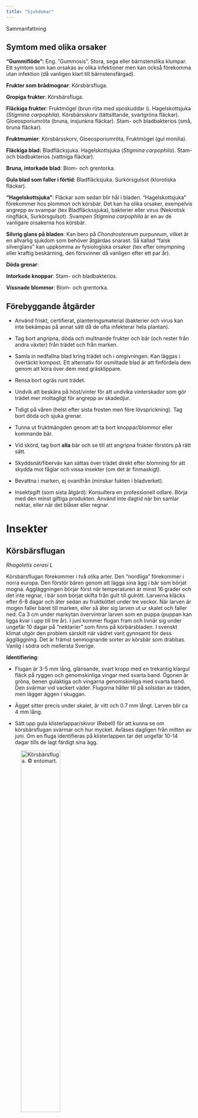 ```yaml
---
title: "Sjukdomar"
---
```


Sammanfattning

<!-- https://stud.epsilon.slu.se/7647/1/toft_l_150223.pdf -->

<!-- http://www.kunskapskokboken.se/4.19201/varufakta/skador-pa-frukttrad/ -->

<!-- https://www.slu.se/globalassets/ew/org/centrb/pom/nationella-genbanken/frukttradens-sjukdomar.pdf -->

<!-- Skadegörare som angriper samtliga fruktslag -->
<!--   Svampsjukdomar  5 -->
<!--     Fruktmögel (gul monilia)  5 -->
<!--     Blom- och grentorka (grå monilia) . 6 -->

<!-- Körsbär: -->
<!-- Svampsjukdomar  23 -->
<!--   Bladfläcksjuka  23 -->
<!--   Hagelskottsjuka . 24 -->
<!--   Körsbärsskorv . 25 -->
<!--   Gloeosporiurnröta . 26 -->
<!-- Bakteriesjukdomar  27 -->
<!--   Stam- och bladbakterios . 27 -->
<!-- Virussjukdomar . 28 -->
<!--   Nekrotisk ringfläck . 28 -->
<!--   Surkörsgulsot  28 -->


## Symtom med olika orsaker

**"Gummiflöde":** Eng. "Gummosis". Stora, sega eller bärnstenslika klumpar. Ett symtom som kan orsakas av olika infektioner men kan också förekomma utan infektion (då vanligen klart till bärnstensfärgad).

**Frukter som brådmognar**: Körsbärsfluga.

**Gropiga frukter**: Körsbärsfluga.

**Fläckiga frukter**: Fruktmögel (brun röta med sposkuddar i). Hagelskottsjuka (_Stigmina carpophila_). Körsbärsskorv (tättsittande, svartgröna fläckar). Gloeosporiumröta (bruna, insjunkna fläckar). Stam- och bladbakterios (små, bruna fläckar).

**Fruktmumier**: Körsbärsskorv, Gloeosporiumröta, Fruktmögel (gul monilia).

**Fläckiga blad:** Bladfläcksjuka. Hagelskottsjuka (_Stigmina carpophila_). Stam- och bladbakterios (vattniga fläckar).

**Bruna, intorkade blad**: Blom- och grentorka.

**Gula blad som faller i förtid**: Bladfläcksjuka. Surkörsgulsot (klorotiska fläckar).

**"Hagelskottsjuka"**: Fläckar som sedan blir hål i bladen. "Hagelskottsjuka" förekommer hos plommon och körsbär. Det kan ha olika orsaker, exempelvis angrepp av svampar (tex Bladfläckssjuka), bakterier eller virus (Nekrotisk ringfläck, Surkörsgulsot). Svampen _Stigmina carpophila_ är en av de vanligare orsakerna hos körsbär. 

**Silvrig glans på bladen**: Kan bero på _Chondrostereum purpureum_, vilket är en allvarlig sjukdom som behöver åtgärdas snarast. Så kallad "falsk silverglans" kan uppkomma av fysiologiska orsaker (tex efter omympning eller kraftig beskärning, den försvinner då vanligen efter ett par år).

**Döda grenar**:

**Intorkade knoppar**: Stam- och bladbakterios.

**Vissnade blommor**: Blom- och grentorka. 

## Förebyggande åtgärder

- Använd friskt, certifierat, planteringsmaterial (bakterier och virus kan inte bekämpas på annat sätt då de ofta infekterar hela plantan).

- Tag bort angripna, döda och multnande frukter och bär (och rester från andra växter) från trädet och från marken.

- Samla in nedfallna blad kring trädet och i omgivningen. Kan läggas i övertäckt kompost. Ett alternativ för osmittade blad är att finfördela dem genom att köra över dem med gräsklippare.<!-- Ge nom att sönderdela bladen kan man öka nedbrytningshastigheten ytterligare. Ett sätt är att blåsa eller räfsa ut bladen i gräsbanan och köra med gräsklippar -->

- Rensa bort ogräs runt trädet.

- Undvik att beskära på höst/vinter för att undvika vinterskador som gör trädet mer mottagligt för angrepp av skadedjur.

- Tidigt på våren (helst efter sista frosten men före lövsprickning). Tag bort döda och sjuka grenar. <!-- Beskärning är också ett viktig led när det gäller att minska smittrycket. Många svam par övervintrar i grenverket och i gamla kvarsittande frukter. I samband med beskärningen bör man därför också ta sjukdomarna i beaktande. -->

- Tunna ut fruktmängden genom att ta bort knoppar/blommor eller kommande bär.

- Vid skörd, tag bort **alla** bär och se till att angripna frukter förstörs på rätt sätt.

<!-- Let red cherries ripen on the tree until dark in color. The ripening process is stopped once fruit is picked. For this reason, it is important to be diligent with picking to avoid fruit decomposition & pests. -->

- Skyddsnät/fiberväv kan sättas över trädet direkt efter blomning för att skydda mot fåglar och vissa insekter (om det är finmaskigt). <!-- Specialgjorda nät mot drosophila? -->

<!-- Netting Tree: Place netting around the tree each year to reduce the risk of pests, disease, & damage from birds.  Specially made small mesh nets for drosophila are recommended (Kootenay Covers). -->

- Bevattna i marken, ej ovanifrån (minskar fukten i bladverket).

- Insektsgift (som sista åtgärd): Konsultera en professionell odlare. Börja med den minst giftiga produkten. Använd inte dagtid när bin samlar nektar, eller när det blåser eller regnar. 


<!-- Förebyggande åtgärder mot svampsjukdomar Det är främst tre faktorer som avgör hur svåra svampangreppen blir i en odling. Det är väderleksförhållandena, sorternas mottaglighet och smittrycket i odlingen. Ju fuktigare väderlek, ju fler mottagliga sorter och ju mer smitta i form av gamla växtrester som finns i odlingen, desto svårare blir angreppen. Det gäller alltså att motverka dessa tre faktorer. -->

# Insekter

## Körsbärsflugan

_Rhagoletis cerasi L_

Körsbärsflugan förekommer i två olika arter. Den "nordliga" förekommer i norra europa. Den förstör bären genom att lägga sina ägg i bär som börjat mogna. Aggläggningen börjar först när temperaturen är minst 16 grader och det inte regnar, i bär som börjat skifta från gult till gulrött. Larverna kläcks efter 6-8 dagar och äter sedan av fruktköttet under tre veckor. När larven är mogen faller bäret till marken, eller så äter sig larven ut ur skalet och faller ned. Ca 3 cm under markytan övervintrar larven som en puppa (puppan kan ligga kvar i upp till tre år). I juni kommer flugan fram och livnär sig under ungefär 10 dagar på "nektarier" som finns på körbärsbladen. I svenskt klimat utgör den problem särskilt när vädret varit gynnsamt för dess äggläggning. Det är främst senmognande sorter av körsbär som drabbas. Vanlig i södra och mellersta Sverige. 

**Identifiering**:

- Flugan är 3-5 mm lång, glänsande, svart kropp med en trekantig klargul fläck på ryggen och genomskinliga vingar med svarta band. Ögonen är gröna, benen gulaktiga och vingarna genomskinliga med svarta band. Den svärmar vid vackert väder. Flugorna håller till på solsidan av träden, men lägger äggen i skuggan.

- Ägget sitter precis under skalet, är vitt och 0.7 mm långt. Larven blir ca 4 mm lång.

- Sätt upp gula klisterlappar/skivor (Rebell) för att kunna se om körsbärsflugan svärmar och hur mycket. Avläses dagligen från mitten av juni. Om en fluga identifieras på klisterlappen tar det ungefär 10-14 dagar tills de lagt färdigt sina ägg.

<!-- På marknaden förekommer klisterfållor med en feromonkapsel av odefinierat innehåll. Denna klisterfålla är inte mer attraktiv får körsbärsflugor än vanliga gula klisterskivor av samma slag som används för morotsflugan. Prisskillnaden är däremot avsevärd. -->

::: {layout-ncol=2}

![Körsbärsfluga. © entomart.](../../dropbox/images/plants/rhagoletis_cerasi.jpg){width=50%}

![Körsbärsfluga. Foto: Bauer Karl.](../../dropbox/images/plants/rhagoletis_cerasi2.jpg){width=50%}

:::

![Körsbärsflugans larv](../../dropbox/images/plants/rhagoletis_cerasi_larvae.jpg){width=50%}


**Skadebild**:

- Insjunkna och något missfärgade mörka fläckar på frukten (där larven ätit).

- Angripna bär brådmognar.

**Åtgärder**:

- Förebygg genom att sätta insektsnät/fiberväv över trädet innan äggläggningen börjar. Hindrar äggläggning. Maskornas storlek är viktig. Kan även ha effekt om den sätts över när den första flugans upptäckts.

- Marktäckning med plast hindrar larverna att ta sig ned i jorden och flugorna att flyga upp i trädkronorna. Det krävs att all mark under träden täcks. 

- Alla körsbär plockas av trädet så snart man konstaterat ett angrepp av körsbärsfluga. Det görs för att förhindra att larverna kryper ner i marken och förpuppar sig och överlever till kommande år. Angripna bär bör föras bort.

- Större delan av skörden kan bli förstörd av körsbärsflugan vid ett angrepp om man inte gör en besprutning med insektsgift. Insektsgift är mest effektivt vid temperatur > 16 grader och färgen på bären skiftar från gult till gulrött.

<!-- Körsbärsflugan är lätt att känna igen på de randiga vingarna och gula nackskölden. Den uppehåller sig gärna i körsbärsträden soliga och varma dagar. -->

<!-- Kulturåtgärder Tidiga sorter är mindre utsatta får angrepp än se- na och även om de angrips hinner inte larverna utveckla sig innan bären är skördemogna.  . -->

<!--  Kemisk bekämpning Enligt norska rekommendationer och svenska för- sök på SLU, Ränna försöksstation 1996-1997, är detmesteffektivt att utföra en kemisk bekämpning vid kartens fårgomslag från gult till gul-rött, om det finns körsbärsflugor på klisterskivorna och temperaturen är över 16°C. Då är 0,015 promille aktiv substans av dimetoat effektivt. Dimetoat är får närvarande inte registrerat får användning mot körsbärsflugan. Till säsongen 1999 väntas be- slut om ev. nyregistrering av Roxion 40 EC, med dimetoat som aktiv substans, mot körsbärsflugan.  Andra registrerade insektsmedel har inte lika god effekt. -->

<!-- https://pub.epsilon.slu.se/18095/1/Svensson_B_201105.pdf -->

<!-- Identification: There is no visible indication of this pest until -->
<!-- maggots are nearly mature & exit holes appear. This pest is -->
<!-- annual & active during the summer. Once out of the fruit, they -->
<!-- fall to the soil to burrow & overwinter. -->
<!-- Management: Consider netting the tree with specially designed -->
<!-- “Kootenay Covers” before indication of fruit fly presence. -->
<!-- Remove all fruit before larvae emerge & destroy all fruit left on -->
<!-- the tree after harvest. -->

<!-- att användningen av mikroorganismer, t ex svampar, som biologisk bekämpning kan vara ett sätt att bekämpa körsbärsflugan -->
<!-- (Daniel & Wyss 2009). I deras försök visade sig att körsbärsflugan är mycket mottaglig för svamparna Beauveria bassiana och Isaria fumosorosea som i försök orsakade hög dödlighet hos körsbärsflugan och signifikant minskade antalet lagda ägg.  Daniel & Wyss (2009) skriver att försök med svampar som mycoinsekticider som applicerats på plantor visade goda resultat och att svampen B. bassiana ATCC 74040 har blivit registrerad i Italien och Schweiz som bekämpning mot körsbärsflugan.  Försök där de testar att skydda odlingen med nät mot körsbärsflugan har gjorts. tt möjligt sätt att kontrollera körsbärsflugan är genom betes-spray, som till största delen består av socker och proteiner (Köppler et al 2008). Man blandar insekticiden med betet, vilket gör att flugorna äter insekticiden, och desto mer de äter, desto större blir effekten av insekticiden, vilket i sin tur betyder att man inte behöver spruta ut så mycket gift i odlingen. Försöket författarna har gjort visar positiva resultat, men de skriver att mycket återstår att göra, exempelvis få sprayen motståndskraftig mot regn och ta fram den optimala blandningen. -->


<!-- ### Drosophila? -->

<!--     Spotted wing drosophila -->
<!--     A serious problem in cherries can be spotted wing drosophila, an invasive fruit fly that only appeared in the US in 2009. If you are finding small stings on the fruit, and when broken open the fruit contains a small white larvae, that is the larvae of the SWD. Some steps to control this pest: -->
<!--         Clean up all fallen fruit as it drops. Remove cherries from the tree if appears to be infested; -->
<!--         Monitor for SWD with vinegar traps. Learn to identify the flies (other fruit flies will also be attracted to the traps); -->
<!--         Spray the trees with kaolin clay (Surround) before the fruit starts to change color to hide the fruit from the flies or; -->
<!--         Spray the trees with a peracetic acid fungicide (ZeoTol, BioSafe Disease Control, Oxidate) as the fruit starts to change color. This removes the yeast film on the surface of the fruit and hides it from the flies. -->
<!--         Spray with a product containing Spinosad to kill the flies. There is about a 5-7 day residual action. Do not use spinosad more than 3 times per year to prevent the flies from becoming resistant. -->

## Körsbärsbladlus

_Myzus cerasi_

<!-- Körsbärsbladlusen, Myzus cerasi, är en skadegörare som går på körsbär i norra Europa (Webster & Looney 1996). Det är en svart bladlus som angriper trädens årsskott och bladen på angripna grenar blir böjda neråt och faller vid ett allvarligt ingrepp av (Pettersson & Åkesson 2011). -->

<!-- Bekämpningar av körsbärsbladlusen görs tidigt på våren (Pettersson & Åkesson 2011). -->

<!-- = Aphider -->

<!-- dentification: Nymphs & adults are both dark brown or black -->
<!-- in color & is the only dark-colored aphid that attacks cherries. -->
<!-- Check for curled leaves & honeydew. -->
<!-- Management: Examine trees after bud break for aphid -->
<!-- presence. Avoid excess nitrogen application that attracts -->
<!-- aphids. Avoid pesticide use at it often kills beneficial insects -->
<!-- like ladybugs that are important in aphid control. -->


<!-- https://www.wexthuset.com/fakta-och-rad/om-odling-och-skotsel-av-tradgard-och-vaxter/fakta-tips-om-ohyra-och-skadegorare-pa-vaxter/bek%C3%A4mpa-bladloss-i-tradgarden -->

![Körsbärsbladlus, _Myzus cerasi_](../../dropbox/images/plants/myzus_cerasi.jpg)

# Svampar

## Fruktmögel (gul monilia) 

_Monilia fructigena_

Även kallad "Fruktmumie". Eng "Cherry brown rot" (som innefattar flera _Monilia_-varianter).

Kan även drabba andra fruktslag. Sprids med regn, vind, och insekter. Drabbar frukterna. Kan även växa in i fruktsporrarna. Övervintrar (som mycel) i fruksporrar, intorkade frukter, och fallen frukt. Sprids med vinden vid varm, torr väderlek.

**Identifiering**

- Frukterna: Brun röta med gulaktiga sporkuddar i. Oftast vid skador tex från insekter. Kan växa över på friska frukter i närheten så att det blir klasar av angripna frukter. Vid torr väderlek kan sporkuddarna utebli och frukterna endast skrumpna.

![Monilia på äpple. Av Mnolf.](../../dropbox/images/plants/monilia_apple.jpg){width=50%}

<!-- ofta ordnade i koncentriska ringar och bestående av svampens mycel och konidier (vegetativa sporer).  -->

**Åtgärder**:

- Vid beskärning avlägsnas de angripna grenarna och de mumifierade frukterna. De kan med fördel brännas. 

- Undvik sådant som främjar infektionen, såsom överdriven beskärning och kvävehaltiga gödningsmedel.

- Kartgallra i början av säsongen för att förebygga.

- Eventuellt besprutning med koppar två gånger årligen.

## Blom- och grentorka (grå monilia) 

_Monilia laxa_

Kallas även kärnfruktmögel.

Sprids med regnstänk, vind, och insekter. Infekterar först blomman och växer sedan in i blomskaftet och grenen. Särskilt hos surkörsbär kan den sprida sig över en längre del av grenarna. Övervintrar i angripna grenar och nedfallna frukter. 

<!-- Känsliga sorter av surkörsbär är 'Kelleris 16', 'Ostheimer' och 'Skuggmorell'. -->

**Identifiering**:

- Blomklasarna vissnar och blir hängande kvar.

- Skott dör, bladen blir bruna och intorkade.

Senare bildas små, grå sporkuddar på blom- och bladskaft. Hos körsbär kan svampen orsaka grendöd. Hos stenfrukt angrips frukterna, som så småningom täcks av svampens gråa sporkuddar, som är mindre än de från gul _Monilia_.  

![Monilia på äppelkvist](../../dropbox/images/plants/monilia_apple_leaf.jpg){width=50%}

**Åtgärder**:

- Skär bort de angripna grenarna en bit in på den friska veden, så snart som möjligt.

- Inspektera fruktsporrarna och tag bort de som är angripna.

- Gallra bort så att svampen inte sprider sig till friska frukter. <!-- kart Svampen förhindras då att växa över från sjuka till friska frukter. -->

## Silverglans

_Chondrostereum purpureum_, purpurskinn.

Infekterar genom färska sår efter tex frostskador, beskärning eller avbrutna grenar. Sporerna sprids med vinden och kanske via rotkontakt. Många olika lövträd kan drabbas. Kan också leva i virke. Spridning av sporer sker hela året men kräver fuktighet och sker således efter regn, när luftfuktigheten är > 90 % och temperaturen är 2-21 grader. Under de varma sommarmånaderna hämmas svampen och träden har då lättare att skydda sig genom att utsöndra rikligt med sårgummi. Om våren eller sommaren är kall och fuktig, eller om träden frostskadats, ökar risken för angrepp. Träden infekteras framför allt vår och höst.

**Identifiering**:

En silveraktig glans uppstår på bladen. Först enstaka grenar. Brunfärgad ved inuti. Träden dör oftast av angreppet. I döda områden växer svampens fruktkroppar fram. De har en grå, luden ovansida och purpurfärgad, slät undersida. 

<!-- os träd och buskar inom rosfamiljen kan den dock uppträda som parasit, särskjlt på fruktträd. -->

![Fruktkroppar från silverglans. Av Strobilomyces.](../../dropbox/images/plants/silverleaf.jpg){width=50%}

<!-- https://pub.epsilon.slu.se/18002/1/Norin_I_201028b.pdf -->

## Bladfläcksjuka

_Blumeriella jaapii_ (konidiestadium _Phloeosporella padi_) 

Eng. Cherry leaf spot.

Ger dålig knoppsättning, försämrad avmognad av årsskotten, och nedsatt vinterhärdighet med ökad risk för frostskador på skott och knoppar. Nästa års skörd påverkas av detta. Svampen övervintrar i de infekterade bladen som fallit ned. Sprids med vinden och med regnstänk till närliggande blad. Framför allt surkörsbär drabbas.

<!-- nedfallna bladen. I dessa bildas svampens könliga stadium, vari från ascosporer på våren sprids med vinden och infekterar bladen. Ascosporerna frigörs i samband med regn omkring blomningen. De unga bladen infekteras genom klyvöppning arna. Svampen övergår därefter i sitt konidiestadium. Konidierna sprids med regnstänk till andra blad under sommaren. Flera Prunus-arter kan angripas, men det är framför allt sur körsbär som drabbas. Surkörbärssorterna 'Stevnsbär' och 'Kelleris 16' är mycket mottagli ga. Svampen kan också angripa sötkörsbär, vejksel (P mahaleb), plommon och hägg. -->

**Identifiering**:

- På bladen mycket små, ibland hopflytande fläckar med brunviolett färg som sedan blir rödbruna och sedan svarta. Den angripna vävnaden faller ibland bort och ger ett "hagelskottsliknande" utseende.

- På bladens undersida, vid fuktig väderlek, en mjölig beläggning med vit till rosa färg.<!-- "konidiemassor" -->

- Börjar vanligen i juni-juli.

- Senare gulnar bladen och faller i förtid.

- Frukterna angrips sällan. 

![Bladfläcksjuka](../../dropbox/images/plants/cherry_leaf_spot.jpg){width=50%}


## Hagelskottsjuka

_Stigmina carpophila_ är en av de vanligaste orsakerna till detta hos körsbär. Den beskrivs här.

Övervintrar i barken och som mycel.

<!-- På våren och försommaren bildas koni dier som infekterar bladen genom ytterhuden eller klyvöppningarna. Infektionen sker un der fuktiga förhållanden och konidiema sprids med regnstänk. Svampen angriper även andra Prunus-arter, t. ex. aprikos och persika. Plommon angrips mera sällan. -->

**Identifiering**:

- På bladen små, rödaktiga eller bruna, runda fläckar.

- Senare faller vävnaden i fläckarna ur och bladen får ett "hagelskottsliknande" utseende.

- Kan  ge fläckar på skotten.

- Kan ge bruna rötfläckar på bären.

![Hagelskottssjuka.](../../dropbox/images/plants/shot_hole_disease.jpg){width=50%}

## Körsbärsskorv

_Venturia cerasi_ (konidiestadium _Fusicladium cerasi_)

Mindre vanligt i Sverige. Övervintrar i nedfallna blad, fruktmumier och som mycel. <!-- Från det övervintrande mycelet kan tidiga infektioner ske med konidier.  -->Särskilt surkörsbär kan angripas svårt.

**Identifiering**:

- Frukter: Täcks av en mörbeläggning som består av tättsisttande, små, svartgröna fläckar. <!-- Dessa består av mycel och konidier. -->Frukterna kan torka in och skrumpna till "fruktmumier".

- Skotten: Kan angripas.

- Bladen: Vanligen små angrepp av mindre betydelse.

## Gloeosporiumröta

_Glomerella cingulata_ (konidiestadium _Colletotrichum gloeosporioides_)

Tidigare _Gloeosporiumfructigenum_

Ej så vanligt i Sverige. Övervintrar i fruktmumier, skott och knoppfjäll. Sprids till frukterna med regnstänk. Kan från frukterna växa vidare in i skotten som kan dö vid starka angrepp. Angriper många olika växtslag.

**Identifiering**:

- Bären: Bruna, insjunkna rötfläckar. Sedan tränger rosa konidiemassor fram vid fuktig väderlek. Sedan skrumpnar frukterna och hänger kvar i trädet som "fruktmumier". 


# Bakterier

## Stam- och bladbakterios 

_Pseudomonas syringae pv. syringae_ och _P syringae pv. mors-prunorum_

Bakterierna finns i störst mängd på hösten, vid bladfällningen. Spridning sker inom trädet och mellan träd med regnstänk där bakterierna tränger in i små sår på skott och grenar samt genom bladärren efter bladfallet. 

<!-- På så vis kommer bakte rierna in i trädets kärl och via dem in i knoppar och andra vävnader. Under vintern sker endast en långsam utbredning i trädet. Vid knoppsprickningen ökar bakteriernas aktivitet och symptomen på skott och grenar uppträder. Först senare på vår och försommar infekte ras de unga bladen. Plommonsorter som anses mottagliga är 'lve', 'Laxton's Early', 'Reine Claude Noir' och 'Victoria'. Känsliga sorter hos körsbär är 'Allmän gulröd bigarrå' och surkörsbärssorten 'Fanal'. -->

**Identifiering**:

- På unga grenar och skott kommer tidigt på våren runda eller utsträckta, något insjunkna fläckar som kan flyta ihop till större områden. Under är barken brun och död. Ofta sprickor mellan sjuk och frisk del. Ibland gummiflöde från angripna delar.

- Grenarna dör ofta ovanför angreppet.

- Knopparna kan torka in. 

- Bladen angrips på vår och försommar, då det uppstår först vattniga bladfläckar, senare blir bruna med genomskinlig yttre kant. Fläckarna faller ibland , sk "hagelskottsjuka".

- Frukterna kan få små bruna fläckar.  


<!-- Bakteriesjukdomar måste bekämpas förebyggande genom plantering av friskt plantmateri al, eftersom det inte finns några effektiva bekämpningsmedel att tillgå. Vid angrepp kan man förhindra vidare spridning genom att skära bort angripna grenar. Det går dock inte att bota träden, eftersom infektionen i regel är systemisk. Besprutning med kopparpreparat rekommenderas mot stam- och bladbakterios hos plommon och körsbär. Den skall i så fall utföras vid bladfallet under hösten då bakterierna är som mest aktiva. -->

<!-- ## Bakterios -->

<!-- Bacterial canker in sweet cherries is caused by the bacterium Pseudomonas syringae pv. syringae (PSS)  = Stam- och bladbakterios -->
<!-- Pseudomonas syringae pv. syringae och P syringae pv. mors-prunorum -->


<!-- Gummiflöde är en bakterios som angriper släktet Prunus (körsbär och plommon). Sjukdomen yttrar sig genom stora, sega eller bärn- stenslika klumpar.  -->

<!-- Eng. "Bacterial canker". = Gummiflöde? The most distinct symptoms of infection in sweet cherry is a dark canker sometimes accompanied by gummosis . Orsakas av bakterien _Pseudomonas syringae pv. syringae_. Note that there are other conditions that can lead to gummosis in sweet cherry.  -->

<!-- Infection requires a wound or a natural opening accompanied by wet conditions or standing water. -->

<!-- The pathogen can also be dispersed and disseminated by wind, rain or irrigation water, and insects. PSS bacteria can be washed and transported by water droplets. Mechanical movement throughout pruning appears not to be of risk, but should not be overlooked if the equipment is in direct contact with fresh gummosis and conditions are favorable (i.e., cool and wet). -->

<!-- The presence of other diseases, such as Little Cherry Disease (LCD) or Verticillium Wilt can further predispose trees to infection by PSS -->

<!-- https://treefruit.wsu.edu/bacterial-canker-in-washington-sweet-cherries/ -->

 <!-- orsakas av bakterien Pseudomonas. En typ av denna, P. morspunorum, ger s.k. bakteriekräfta hos trädet -->

<!-- Bacterial canker in sweet cherries is caused by the bacterium Pseudomonas syringae pv. syringae (PSS) van Hall (Romoli, 1963, Latorre et al., 1980), and is commonly associated with production areas characterized by wet and cold weather -->

<!-- Detta är en sjukdom som angriper blad (under sommaren) och bark (under höst- vinter). Under sjukdomens bladfas (i början av växtsäsongen) infekteras nya blad. Under barkfasen förökar sig bakterierna och sprids med regn i trädet och mellan träd (?). Genom sårytor i barken eller vid avfallna löv kan bakterierna ta sig in i barken.  -->

<!-- STÄMMER DETTA? ELLER ÄR DET EN SVAMPINFEKTION SOM BESKRIVS? -->

<!-- **Skadebild**: -->

<!-- - De unga skotten vissnar (eller att knopparna torkat ut) på våren. -->

<!-- - Under sommaren (sjukdomens "bladfas") ses bladfläckar som först ser vattniga ut, sedan bruna med genomskinlig kant. Därefter faller vävnaden i fläckarna bort och hål bildas i bladet. -->

<!-- Stam- och bladbakterios är en bakteriesjukdom som kan angripa körsbär (Pettersson & Åkesson 2011). Sjukdomen har två olika faser, under sommaren en bladfas och under vintern en barkfas. Man ser att trädet är infekterat genom att .  (Pettersson & Åkesson 2011). -->

<!-- **Åtgärder**: -->

<!-- - Se till att plantmaterialet är friskt från början. -->

<!-- - Noggrann hygien är förebyggande. -->

<!-- - Beskär på försommaren, då de vedartade delarna av trädet ej är mottagliga för infektion. -->

<!-- - Tag bort och bränn upp smittade träd och grenar. -->

<!-- En viktig åtgärd för att slippa onödiga smittor är att vara noggrann med hygienen då bakteriesjukdomar som stam- och bladbakterios bekämpas förebyggande (Pettersson & Åkesson 2011). Sjukdomarna bekämpas också genom sanerande, t ex genom att eliminera smittade träd och grenar från odlingen och bränna upp dem. Det är väldigt viktigt att se till att plantmaterialet är friskt från början. Beskärning av körsbär bör ske på försommaren efter som att under denna period så är inte de vedartade delarna på träden mottagliga för infektion (Pettersson & Åkesson 2011) -->

# Virus

<!-- Virusinfektioner orsa kar hämmad tillväxt, skördenedsättningar, mottaglighet för andra sjukdomar och ökad frost känslighet. -->

## Nekrotisk ringfläck 

Prunusringfläckvirus (Eng. "Prunus necrotic ringspot virus", PNRSV) 

Det vanligaste viruset hos släktet _Prunus_, inklusive körsbär, där det förekommer naturligt. Olika arter smittar dock inte varandra. Olika typer av PNRSV ger olika mycket symptom. Det beror ävan på årstid och väder. Ibland ser man skador endast första våren efter infektion. Sprids vid bladtillväxt, samt med pollen och frö.

**Identifiering**:

<!-- klorotiska (ljusa) fläckar: Gul vävnad, så kallad kloros, mellan de gröna bladnerverna.  -->

- Uppträder under våren (senare utvecklade blad visar oftast inga symtom).

- Klorotiska (ljus, gul vävnad mellan de gröna bladnerverna) fläckar, ringar och band på nya blad. Det visar sig snabbt som "hagelskottssjuka" när vävnaden dör och hål lämnas i bladen. 

- Spetsarna på skotten kan torka och dö.

## Surkörsgulsot 

Plommondvärgsjukevirus (Eng. "Prune dwarf virus", PDV) 

Ger minskat antal fruktsporrar och minskar således skörden. Sprids vid bladtillväxt, samt med pollen och frö. Infekterar olika _Prunus_-arter som kan få olika symtom.

<!-- Det kan orsaka många olika symptom beroende på värdväxt, virusstam och temperatur. Viruset finns i hela världen och angriper många Prunus-arter, förutom surkörsbär också sötkörs bär, plommon, persika, aprikos och mandel -->

**Identifiering**:

- Liknar till en början prunusringfläcksvirus (se ovan), med klorotiska fläckar och ringar som dör och lämnar hål.

- Efter några år, med start under perioden efter blomning, breder den gula vävnaden ut sig så att bara bladnerverna förblir gröna.

- Bladen faller och ofta blir endast ett fåtal blad kvar i toppen av trädet.


<!-- ## Mjöldagg ################## -->

<!-- Risken för mjöldagg, Podosphaeria clandestina, ökar i en torr miljö och att även brunröta, Monilia fruticola, och blom- och grentorka, Monilia laxa, kan förekomma i tunnlarna (Lang 2013b). -->

<!-- Powdery mildew of sweet cherry in the Pacific Northwest (PNW) is caused by Podosphaera clandestina, which infects fruit and leaves. Disease symptoms are commonly observed near harvest  -->


<!-- ## Om mjöldagg: https://docplayer.se/209487210-Mjoldagg-gulnande-blad-och-for-tidigt-bladfall-visar-sig-betydligt-senare-blldratagheter-saknas.html -->

<!-- Mjöldaggssvamparna kan angripa ett stort an- tal växter, närmare 10 000 arter finns beskrivna.  Här ingår grönsaker, perenner, annueller, gräs , ogräs samt prydnadsbuskar, bär, fruktträd och and- ra lövträd. Mjöldaggssvamparna är i allmänhet specialiserade vilket innebär att en mjöldaggsart endast angriper växter inom samma släkte eller familj. Men det finns många undantag. De s.k.  polyfaga mjöldaggsarterna kan angripa flera olika växtsläkten. -->

<!-- https://pub.epsilon.slu.se/17958/1/Forsberg_A_et_al_201027.pdf -->

<!-- Åtgärder Förebyggande *Välj om möjligt motståndskraftiga ellerresistenta sorter. -->
<!-- * Se till att växterna är i god vigör. Det är viktigt att de får en jämn vattentillförsel och inte lider av torka. Se nedan "Gör en våtbädd". -->
<!-- * Lagom och väl avvägd tillfårsel av gödsel. Det är viktigt att undvika överdriven kvävetillfårsel, som allmän regel gäller, mer kalium och mindre kväve.  *Rätt växtplats får respektive växtslag. -->
<!-- * Bestånden ska hållas luftiga, därfår bör gallring och beskärning ingå som rutinåtgärder. -->
<!-- * Klipp bort mjöldaggsangripna skott och grenar på vedartade växter. Detta bör man göra under augusti-september när växterna har avslutat sin tillväxt.  På örtartade växter, t.ex. begonia, kornett- blomma och pense bör man ta bort angripna skott fortast möjligt -->

<!-- I de flesta fall beror angrepp av mjöldagg på att -->
<!-- växterna lider brist på vatten. -->

<!-- Förutom ovan nämnda förebyggande åtgärder bör man grundgödsla med ämnen som är rika på kisel, t. ex. stenmjöl och algmjöl (Algomin ), vilka har häm- mande effekt på mjöldagg. Upprepad behandling med natriumbikarbonat (2 tsk natriumbikarbonat + 2 tsk såpa eller 2 tsk olja/ liter vatten) på ett begyn- nande angrepp kan ha mycket bra effekt -->

# Fåglar



<!-- Om ditt körsbärsträd har dragit på sig en otrevlig sjukdom så är det bra att du blir av med den så fort som möjligt. Det gör du genom att använda en steriliserad sekatör, som återigen steriliseras innan varje klipp. Klipp försiktigt bort de sjuka delarna. Ohyra på körsbärsträd går också att få bort. Du kan spruta med bladlusmedel. Om lössen lagt ägg och kommer tillbaka så ta bort de bladen på en gång och bränn upp dem eller skicka bort med brännsopor. -->

<!-- Diseases -->

<!-- Bacterial canker on cherry -->

<!--     The most serious disease of cherries is bacterial canker. This disease results when the Pseudomonas syringae bacteria enters wounds caused by injury, dormant season pruning cuts, or spring frost damage. The bacteria creates cankers in the bark and can cause branch dieback as the canker girdles the branch. A delayed dormant spray at bud stage 3 of copper plus horticultural oil can help protect the tree from infections of frost-damaged tissue. Another spray of copper should be done at leaf fall to prevent cankers in winter-injured tissues. -->
<!--     A second common disease of cherries is blossom blight or brown rot. This fungal disease can cause blossoms to wither and drop, and can cause buds to die creating blank wood or cause the fruit to rot before ripening. A spray of micronized or wettable sulfur during bloom can help prevent the disease from infecting the blossoms. After bloom, Serenade Garden or Monterey Complete Disease Control spray can also help prevent the advancement of the disease. -->

<!-- Pests -->

<!--     A common pest seen on young cherries is Cherry Slug. This pest, also seen on pears, is the larvae of a sawfly. The slug-like larvae chew the upper leaf surface. There can be 2 generations of this pest. The most serious generation is the first generation, which can appear in June. The larvae can cause enough leaf damage to decrease photosynthesis in the tree. Pick off the larvae. The leaves can also be dusted with diatamaceous earth, and neem based sprays can also be effective. -->
<!--     Like many fruit trees, cherry trees can be host to leafrollers. These moth larvae eat the leaves and can cause distortion. A delayed dormant spray at bud stage 3 containing oil can smother pupae that overwinter in cracks in the bark. A spray of Bt (Bacillius thuringiensis) at bloom can also help control populations. -->



<!-- ## Insektsbekämpning -->

<!-- Pesticides, and in particular insecticides, can be harmful to pollinators. Most pesticide labels advise against their use during crop bloom for this reason. If an insecticide must be used during bloom, be sure to follow label directions and apply the pesticide when bees are least active, and so that the pesticide will dry before bees come into contact with flowers that have been exposed to it. For example, an application made at dusk or during the night will do the least harm to pollinators who visit flowers during the day. After the crop has finished blooming, be aware that pesticide drift onto non-crop flowering plants in adjacent habitat can harm pollinators on those flowers. -->
